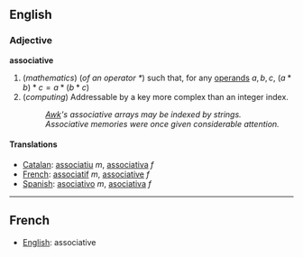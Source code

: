==English==

===Adjective===
'''associative'''

#(''mathematics'') (''of an operator <math> * </math>'') such that, for any [[operand]]s <math> a, b, c </math>, <math> (a * b) * c = a * (b * c) </math>
#(''computing'') Addressable by a key more complex than an integer index.
#: ''[[Awk]]'s associative arrays may be indexed by strings.''
#: ''Associative memories were once given considerable attention.''

====Translations====
*[[Catalan]]: [[associatiu]] ''m'', [[associativa]] ''f''
*[[French]]: [[associatif]] ''m'', [[associative]] ''f''
*[[Spanish]]: [[asociativo]] ''m'', [[asociativa]] ''f''
----

==French==
*[[English]]: associative
